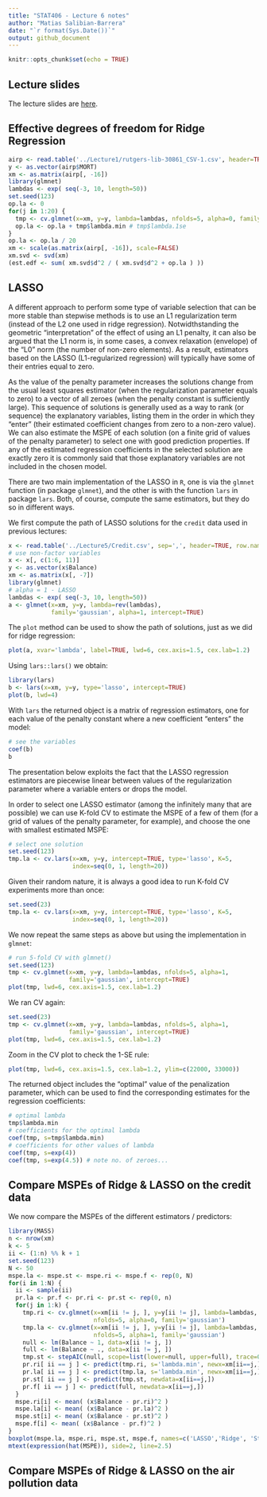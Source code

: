```yaml
---
title: "STAT406 - Lecture 6 notes"
author: "Matias Salibian-Barrera"
date: "`r format(Sys.Date())`"
output: github_document
---
```


```r
knitr::opts_chunk$set(echo = TRUE)
```

## Lecture slides

The lecture slides are [here](STAT406-17-lecture-6-preliminary.pdf).

## Effective degrees of freedom for Ridge Regression

```r
airp <- read.table('../Lecture1/rutgers-lib-30861_CSV-1.csv', header=TRUE, sep=',')
y <- as.vector(airp$MORT)
xm <- as.matrix(airp[, -16])
library(glmnet)
lambdas <- exp( seq(-3, 10, length=50))
set.seed(123)
op.la <- 0
for(j in 1:20) {
  tmp <- cv.glmnet(x=xm, y=y, lambda=lambdas, nfolds=5, alpha=0, family='gaussian')
  op.la <- op.la + tmp$lambda.min # tmp$lambda.1se
}
op.la <- op.la / 20
xm <- scale(as.matrix(airp[, -16]), scale=FALSE)
xm.svd <- svd(xm)
(est.edf <- sum( xm.svd$d^2 / ( xm.svd$d^2 + op.la ) ))
```


## LASSO 

A different approach to perform some type of variable selection that can be
more stable than stepwise methods is to use an L1 regularization term
(instead of the L2 one used in ridge regression). Notwidthstanding the
geometric "interpretation" of the effect of using an L1 penalty, 
it can also be argued that the L1 norm is, in some cases, a convex relaxation
(envelope) of the "L0" norm (the number of non-zero elements). As a result,
estimators based on the LASSO (L1-regularized regression) will typically have some 
of their entries equal to zero. 


As the value of the penalty parameter increases the solutions change
from the usual least squares estimator (when the regularization parameter equals
to zero) to a vector of all zeroes (when the penalty constant is sufficiently 
large). This sequence of solutions is generally used 
as a way to rank (or sequence) the explanatory variables, listing them
in the order in which they "enter" (their estimated coefficient changes from 
zero to a non-zero value). 
<!-- Varying the value of the penalty term we obtain a path of solutions (much like -->
<!-- we did in ridge regression), where the vector of estimated regression -->
<!-- coefficients becomes sparser as the penalty gets stronger.  -->
We can also estimate the MSPE of each solution (on a finite
grid of values of the penalty parameter) to select one with
good prediction properties. If any of the 
estimated regression coefficients in the selected solution are exactly zero it
is commonly said that those explanatory variables are not included 
in the chosen model. 

There are two main implementation of the LASSO in `R`, one is
via the `glmnet` function (in package `glmnet`), and the other
is with the function `lars` in package `lars`. Both, of course,
compute the same estimators, but they do so in different ways. 

We first compute the path of LASSO solutions for the `credit` data
used in previous lectures:
```r
x <- read.table('../Lecture5/Credit.csv', sep=',', header=TRUE, row.names=1)
# use non-factor variables
x <- x[, c(1:6, 11)]
y <- as.vector(x$Balance)
xm <- as.matrix(x[, -7])
library(glmnet)
# alpha = 1 - LASSO
lambdas <- exp( seq(-3, 10, length=50))
a <- glmnet(x=xm, y=y, lambda=rev(lambdas),
            family='gaussian', alpha=1, intercept=TRUE)
```

The `plot` method can be used to show the path of solutions, just as
we did for ridge regression:

```r
plot(a, xvar='lambda', label=TRUE, lwd=6, cex.axis=1.5, cex.lab=1.2)
```

Using `lars::lars()` we obtain:

```r
library(lars)
b <- lars(x=xm, y=y, type='lasso', intercept=TRUE)
plot(b, lwd=4)
```

With `lars` the returned object is a matrix of regression estimators, one
for each value of the penalty constant where a new coefficient "enters" the
model:

```r
# see the variables
coef(b)
b
```

The presentation below exploits the fact that the LASSO regression estimators
are piecewise linear between values of the regularization parameter where
a variable enters or drops the model.

In order to select one LASSO estimator (among the infinitely many that
are possible) we can use K-fold CV to estimate the MSPE of a few of them 
(for a grid of values of the penalty parameter, for example), and 
choose the one with smallest estimated MSPE:

```r
# select one solution
set.seed(123)
tmp.la <- cv.lars(x=xm, y=y, intercept=TRUE, type='lasso', K=5,
                  index=seq(0, 1, length=20))
```

Given their random nature, it is always a good idea to run K-fold CV experiments 
more than once:

```r
set.seed(23)
tmp.la <- cv.lars(x=xm, y=y, intercept=TRUE, type='lasso', K=5,
                  index=seq(0, 1, length=20))
```

We now repeat the same steps as above but using the implementation
in `glmnet`:

```r
# run 5-fold CV with glmnet()
set.seed(123)
tmp <- cv.glmnet(x=xm, y=y, lambda=lambdas, nfolds=5, alpha=1, 
                 family='gaussian', intercept=TRUE)
plot(tmp, lwd=6, cex.axis=1.5, cex.lab=1.2)
```

We ran CV again:

```r
set.seed(23)
tmp <- cv.glmnet(x=xm, y=y, lambda=lambdas, nfolds=5, alpha=1, 
                 family='gaussian', intercept=TRUE)
plot(tmp, lwd=6, cex.axis=1.5, cex.lab=1.2)
```

Zoom in the CV plot to check the 1-SE rule:

```r
plot(tmp, lwd=6, cex.axis=1.5, cex.lab=1.2, ylim=c(22000, 33000))
```

The returned object includes the "optimal" value of the 
penalization parameter, which can be used to 
find the corresponding estimates for the regression
coefficients:
```r
# optimal lambda
tmp$lambda.min
# coefficients for the optimal lambda
coef(tmp, s=tmp$lambda.min)
# coefficients for other values of lambda
coef(tmp, s=exp(4))
coef(tmp, s=exp(4.5)) # note no. of zeroes...
```

## Compare MSPEs of Ridge & LASSO on the credit data

We now compare the MSPEs of the different 
estimators / predictors:

```r
library(MASS)
n <- nrow(xm)
k <- 5
ii <- (1:n) %% k + 1
set.seed(123)
N <- 50
mspe.la <- mspe.st <- mspe.ri <- mspe.f <- rep(0, N)
for(i in 1:N) {
  ii <- sample(ii)
  pr.la <- pr.f <- pr.ri <- pr.st <- rep(0, n)
  for(j in 1:k) {
    tmp.ri <- cv.glmnet(x=xm[ii != j, ], y=y[ii != j], lambda=lambdas, 
                        nfolds=5, alpha=0, family='gaussian') 
    tmp.la <- cv.glmnet(x=xm[ii != j, ], y=y[ii != j], lambda=lambdas, 
                        nfolds=5, alpha=1, family='gaussian')
    null <- lm(Balance ~ 1, data=x[ii != j, ])
    full <- lm(Balance ~ ., data=x[ii != j, ])
    tmp.st <- stepAIC(null, scope=list(lower=null, upper=full), trace=0)
    pr.ri[ ii == j ] <- predict(tmp.ri, s='lambda.min', newx=xm[ii==j,])
    pr.la[ ii == j ] <- predict(tmp.la, s='lambda.min', newx=xm[ii==j,])
    pr.st[ ii == j ] <- predict(tmp.st, newdata=x[ii==j,])
    pr.f[ ii == j ] <- predict(full, newdata=x[ii==j,])
  }
  mspe.ri[i] <- mean( (x$Balance - pr.ri)^2 )
  mspe.la[i] <- mean( (x$Balance - pr.la)^2 )
  mspe.st[i] <- mean( (x$Balance - pr.st)^2 )
  mspe.f[i] <- mean( (x$Balance - pr.f)^2 )
}
boxplot(mspe.la, mspe.ri, mspe.st, mspe.f, names=c('LASSO','Ridge', 'Stepwise', 'Full'), col=c('steelblue', 'gray80', 'tomato', 'springgreen'), cex.axis=1, cex.lab=1, cex.main=2)
mtext(expression(hat(MSPE)), side=2, line=2.5)
```

## Compare MSPEs of Ridge & LASSO on the air pollution data

